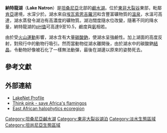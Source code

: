 {{noteTA
|G1=長度單位
}}
{{Infobox lake
 | 湖泊名稱 = 納特龍湖
 | 湖泊照片 = NatronSouthSide.jpg
 | 湖泊所在地 = [[坦桑尼亞|坦桑尼亞]]北部
 | 座標 = {{coord|02|25|S|36|00|E|region:TZ_type:waterbody|display=inline,title}}
 | 湖泊類別 = [[鹹水湖|鹹水湖]]
 | 集水區國家 = {{flag|Tanzania}}
}}
'''納特龍湖'''（'''Lake Natron'''）是[[坦桑尼亞|坦桑尼亞]]北部的[[鹼水湖|鹼水湖]]。位於[[東非大裂谷|東非大裂谷]]東部，毗鄰[[肯亞|肯亞]]邊境，水深少於{{convert|3|m|ft}}。湖水來自[[埃瓦索恩吉羅河|埃瓦索恩吉羅河]]和含豐富礦物質的[[溫泉|溫泉]]，水溫可高達{{convert|60|°C|°F}}，湖水蒸發令湖泊有高濃度的礦物質。湖泊闊度隨水位改變，隨著不同的降水量，納特龍湖的[[pH值|pH值]]可高達9至10.5，鹼度與[[氨|氨]]相若。

由於受[[火山|火山運動]]影響，湖水含有大量[[碳酸鈉|碳酸鈉]]，使湖水呈強鹼性。加上湖面的高度反射，對飛行中的動物行吸引{{r|gizmodo}}。然而當動物從湖水離開後，由於湖水中的碳酸鈉[[結晶|結晶]]，令動物好像被石化了一樣無法動彈，最後在湖邊以原來的姿勢死去{{r|gizmodo}}。

==參考文獻==
{{reflist |refs=
<ref name="gizmodo">{{cite web
 |url=http://gizmodo.com/any-animal-that-touches-this-lethal-lake-turns-to-stone-1436606506
 |title=Animals that touch this turns to stone
 |accessdate=2017-06-18 |language=en }}</ref>
}}

==外部連結==
*[http://www.worldlakes.org/lakedetails.asp?lakeid=9099 LakeNet Profile]
*[http://www.birdlife.org/action/campaigns/lake_natron_flamingos/index.html Think pink - save Africa's flamingos]
*[http://www.worldwildlife.org/wildworld/profiles/terrestrial/at/at0901_full.html East African halophytics ecoregion]

{{Authority control}}
{{DEFAULTSORT:Natron}}
[[Category:坦桑尼亞鹹水湖|Category:坦桑尼亞鹹水湖]]
[[Category:東非大裂谷湖泊|Category:東非大裂谷湖泊]]
[[Category:淡水生態區域|Category:淡水生態區域]]
[[Category:坦尚尼亞生態區域|Category:坦尚尼亞生態區域]]
